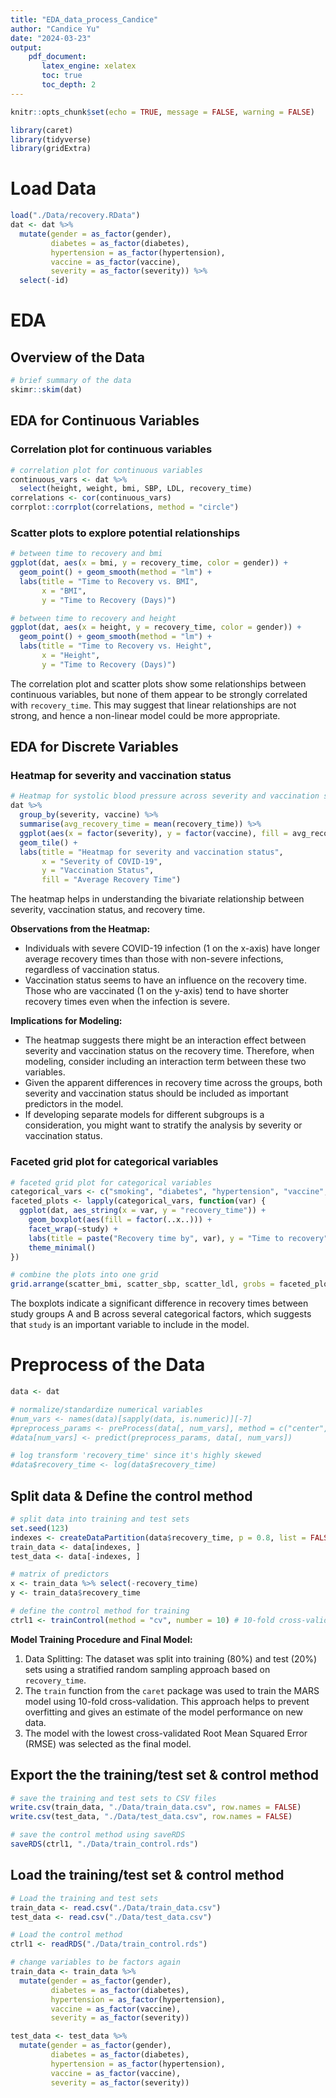 ```yaml
---
title: "EDA_data_process_Candice"
author: "Candice Yu"
date: "2024-03-23"
output:
    pdf_document:
       latex_engine: xelatex
       toc: true
       toc_depth: 2
---
```

\newpage

```r
knitr::opts_chunk$set(echo = TRUE, message = FALSE, warning = FALSE)
```


```r
library(caret)
library(tidyverse)
library(gridExtra)
```

# Load Data 
```r
load("./Data/recovery.RData")
dat <- dat %>%
  mutate(gender = as_factor(gender),
         diabetes = as_factor(diabetes),
         hypertension = as_factor(hypertension),
         vaccine = as_factor(vaccine),
         severity = as_factor(severity)) %>%
  select(-id)
```


# EDA
## Overview of the Data 
```r
# brief summary of the data 
skimr::skim(dat)
```

## EDA for Continuous Variables 

### Correlation plot for continuous variables
```r
# correlation plot for continuous variables
continuous_vars <- dat %>% 
  select(height, weight, bmi, SBP, LDL, recovery_time)
correlations <- cor(continuous_vars) 
corrplot::corrplot(correlations, method = "circle")
```


### Scatter plots to explore potential relationships
```r
# between time to recovery and bmi
ggplot(dat, aes(x = bmi, y = recovery_time, color = gender)) + 
  geom_point() + geom_smooth(method = "lm") +
  labs(title = "Time to Recovery vs. BMI", 
       x = "BMI", 
       y = "Time to Recovery (Days)")

# between time to recovery and height
ggplot(dat, aes(x = height, y = recovery_time, color = gender)) + 
  geom_point() + geom_smooth(method = "lm") +
  labs(title = "Time to Recovery vs. Height", 
       x = "Height", 
       y = "Time to Recovery (Days)")
```

The correlation plot and scatter plots show some relationships between continuous variables, but none of them appear to be strongly correlated with `recovery_time`. This may suggest that linear relationships are not strong, and hence a non-linear model could be more appropriate.


## EDA for Discrete Variables 
### Heatmap for severity and vaccination status
```r
# Heatmap for systolic blood pressure across severity and vaccination status
dat %>% 
  group_by(severity, vaccine) %>%
  summarise(avg_recovery_time = mean(recovery_time)) %>%
  ggplot(aes(x = factor(severity), y = factor(vaccine), fill = avg_recovery_time)) +
  geom_tile() +
  labs(title = "Heatmap for severity and vaccination status",
       x = "Severity of COVID-19", 
       y = "Vaccination Status", 
       fill = "Average Recovery Time")
```

The heatmap helps in understanding the bivariate relationship between severity, vaccination status, and recovery time. 

**Observations from the Heatmap:**

- Individuals with severe COVID-19 infection (1 on the x-axis) have longer average recovery times than those with non-severe infections, regardless of vaccination status. 
- Vaccination status seems to have an influence on the recovery time. Those who are vaccinated (1 on the y-axis) tend to have shorter recovery times even when the infection is severe.

**Implications for Modeling:**

- The heatmap suggests there might be an interaction effect between severity and vaccination status on the recovery time. Therefore, when modeling, consider including an interaction term between these two variables.
- Given the apparent differences in recovery time across the groups, both severity and vaccination status should be included as important predictors in the model.
- If developing separate models for different subgroups is a consideration, you might want to stratify the analysis by severity or vaccination status.


### Faceted grid plot for categorical variables
```r

# faceted grid plot for categorical variables
categorical_vars <- c("smoking", "diabetes", "hypertension", "vaccine", "severity")
faceted_plots <- lapply(categorical_vars, function(var) {
  ggplot(dat, aes_string(x = var, y = "recovery_time")) + 
    geom_boxplot(aes(fill = factor(..x..))) + 
    facet_wrap(~study) + 
    labs(title = paste("Recovery time by", var), y = "Time to recovery") +
    theme_minimal()
})

# combine the plots into one grid
grid.arrange(scatter_bmi, scatter_sbp, scatter_ldl, grobs = faceted_plots, ncol = 2)
```

The boxplots indicate a significant difference in recovery times between study groups A and B across several categorical factors, which suggests that `study` is an important variable to include in the model.


# Preprocess of the Data 
```r
data <- dat

# normalize/standardize numerical variables 
#num_vars <- names(data)[sapply(data, is.numeric)][-7]
#preprocess_params <- preProcess(data[, num_vars], method = c("center", "scale"))
#data[num_vars] <- predict(preprocess_params, data[, num_vars])

# log transform 'recovery_time' since it's highly skewed
#data$recovery_time <- log(data$recovery_time) 
```


## Split data & Define the control method
```r
# split data into training and test sets
set.seed(123) 
indexes <- createDataPartition(data$recovery_time, p = 0.8, list = FALSE)
train_data <- data[indexes, ]
test_data <- data[-indexes, ]

# matrix of predictors
x <- train_data %>% select(-recovery_time)
y <- train_data$recovery_time

# define the control method for training
ctrl1 <- trainControl(method = "cv", number = 10) # 10-fold cross-validation

```

**Model Training Procedure and Final Model:**

1. Data Splitting: The dataset was split into training (80%) and test (20%) sets using a stratified random sampling approach based on `recovery_time`.
2. The `train` function from the `caret` package was used to train the MARS model using 10-fold cross-validation. This approach helps to prevent overfitting and gives an estimate of the model performance on new data.
3. The model with the lowest cross-validated Root Mean Squared Error (RMSE) was selected as the final model.


## Export the the training/test set & control method
```r
# save the training and test sets to CSV files
write.csv(train_data, "./Data/train_data.csv", row.names = FALSE)
write.csv(test_data, "./Data/test_data.csv", row.names = FALSE)

# save the control method using saveRDS
saveRDS(ctrl1, "./Data/train_control.rds")

```

## Load the training/test set & control method
```r
# Load the training and test sets
train_data <- read.csv("./Data/train_data.csv")
test_data <- read.csv("./Data/test_data.csv")

# Load the control method
ctrl1 <- readRDS("./Data/train_control.rds")

# change variables to be factors again
train_data <- train_data %>%
  mutate(gender = as_factor(gender),
         diabetes = as_factor(diabetes),
         hypertension = as_factor(hypertension),
         vaccine = as_factor(vaccine),
         severity = as_factor(severity))

test_data <- test_data %>%
  mutate(gender = as_factor(gender),
         diabetes = as_factor(diabetes),
         hypertension = as_factor(hypertension),
         vaccine = as_factor(vaccine),
         severity = as_factor(severity))
```


